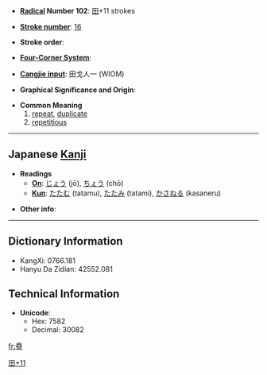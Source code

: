 * '''[[Wiktionary:Chinese radical index| Radical]] Number 102''': [[Wiktionary:Chinese radical index 田|田]]+11 strokes

* '''[[Wiktionary:Chinese total strokes index|Stroke number]]''': [[Wiktionary:Chinese total strokes index 16|16]]

* '''Stroke order''': 

* '''[[Wiktionary:Chinese four corner index|Four-Corner System]]''': 

* '''[[Wiktionary:Chinese Cangjie index|Cangjie input]]''': 田戈人一 (WIOM)

* '''Graphical Significance and Origin''': 

* '''Common Meaning'''
*#[[repeat]], [[duplicate]]
*# [[repetitious]]

----

== Japanese [[Kanji]] ==

* '''Readings'''
** '''[[On]]''': [[じょう]] (jō), [[ちょう]] (chō)
** '''[[Kun]]''': [[たたむ]] (tatamu), [[たたみ]] (tatami), [[かさねる]] (kasaneru)

* '''Other info''':  

----

== Dictionary Information ==

* KangXi: 0766.181
* Hanyu Da Zidian: 42552.081

== Technical Information ==

* '''Unicode''':
** Hex: 7582
** Decimal: 30082

[[Category:Japanese-only CJKV Characters|田+11]]

[[fr:疂]]